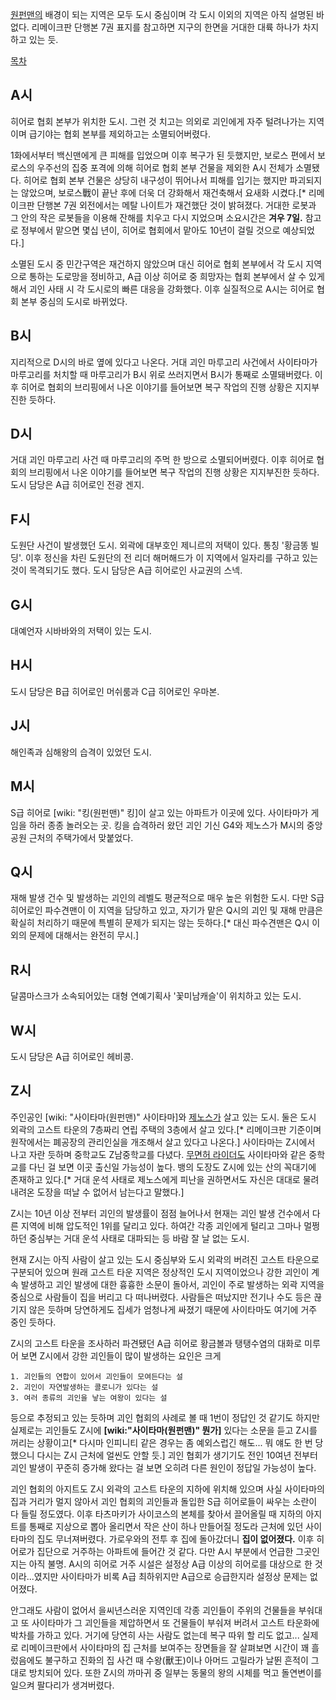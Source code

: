 [[원펀맨]]의 배경이 되는 지역은 모두 도시 중심이며 각 도시 이외의 지역은 아직 설명된 바 없다. 리메이크판 단행본 7권 표지를 참고하면 지구의 한면을 거대한 대륙 하나가 차지하고 있는 듯.

[[목차]]

== '''A시''' ==
히어로 협회 본부가 위치한 도시. 그런 것 치고는 의외로 괴인에게 자주 털려나가는 지역이며 급기야는 협회 본부를 제외하고는 소멸되어버렸다.

1화에서부터 백신맨에게 큰 피해를 입었으며 이후 복구가 된 듯했지만, 보로스 편에서 보로스의 우주선의 집중 포격에 의해 히어로 협회 본부 건물을 제외한 A시 전체가 소멸됐다. 히어로 협회 본부 건물은 상당히 내구성이 뛰어나서 피해를 입기는 했지만 파괴되지는 않았으며, 보로스戰이 끝난 후에 더욱 더 강화해서 재건축해서 요새화 시켰다.[* 리메이크판 단행본 7권 외전에서는 메탈 나이트가 재건했단 것이 밝혀졌다. 거대한 로봇과 그 안의 작은 로봇들을 이용해 잔해를 치우고 다시 지었으며 소요시간은 '''겨우 7일.''' 참고로 정부에서 맡으면 몇십 년이, 히어로 협회에서 맡아도 10년이 걸릴 것으로 예상되었다.]

소멸된 도시 중 민간구역은 재건하지 않았으며 대신 히어로 협회 본부에서 각 도시 지역으로 통하는 도로망을 정비하고, A급 이상 히어로 중 희망자는 협회 본부에서 살 수 있게 해서 괴인 사태 시 각 도시로의 빠른 대응을 강화했다. 이후 실질적으로 A시는 히어로 협회 본부 중심의 도시로 바뀌었다.

== B시 ==
지리적으로 D시의 바로 옆에 있다고 나온다.
거대 괴인 마루고리 사건에서 사이타마가 마루고리를 처치할 때 마루고리가 B시 위로 쓰러지면서 B시가 통째로 소멸돼버렸다. 
이후 히어로 협회의 브리핑에서 나온 이야기를 들어보면 복구 작업의 진행 상황은 지지부진한 듯하다.

== D시 ==
거대 괴인 마루고리 사건 때 마루고리의 주먹 한 방으로 소멸되어버렸다. 
이후 히어로 협회의 브리핑에서 나온 이야기를 들어보면 복구 작업의 진행 상황은 지지부진한 듯하다.
도시 담당은 A급 히어로인 전광 겐지.
 
== F시 ==
도원단 사건이 발생했던 도시. 외곽에 대부호인 제니르의 저택이 있다. 통칭 '황금똥 빌딩'. 이후 정신을 차린 도원단의 전 리더 해머해드가 이 지역에서 일자리를 구하고 있는 것이 목격되기도 했다.
도시 담당은 A급 히어로인 사교권의 스넥.

== G시 ==
대예언자 시바바와의 저택이 있는 도시. 

== H시 ==
도시 담당은 B급 히어로인 머쉬룸과 C급 히어로인 우마본.

== J시 ==
해인족과 심해왕의 습격이 있었던 도시.

== M시 ==
S급 히어로 [wiki: "킹(원펀맨)" 킹]이 살고 있는 아파트가 이곳에 있다. 사이타마가 게임을 하러 종종 놀러오는 곳.
킹을 습격하러 왔던 괴인 기신 G4와 제노스가 M시의 중앙공원 근처의 주택가에서 맞붙었다.

== Q시 ==
재해 발생 건수 및 발생하는 괴인의 레벨도 평균적으로 매우 높은 위험한 도시.
다만 S급 히어로인 파수견맨이 이 지역을 담당하고 있고, 자기가 맡은 Q시의 괴인 및 재해 만큼은 확실히 처리하기 때문에 특별히 문제가 되지는 않는 듯하다.[* 대신 파수견맨은 Q시 이외의 문제에 대해서는 완전히 무시.]

== R시 ==
달콤마스크가 소속되어있는 대형 연예기획사 '꽃미남캐슬'이 위치하고 있는 도시.

== W시 ==
도시 담당은 A급 히어로인 헤비콩.

== '''Z시''' ==
주인공인 [wiki: "사이타마(원펀맨)" 사이타마]와 [[제노스]]가 살고 있는 도시. 둘은 도시 외곽의 고스트 타운의 7층짜리 연립 주택의 3층에서 살고 있다.[* 리메이크판 기준이며 원작에서는 폐공장의 관리인실을 개조해서 살고 있다고 나온다.] 사이타마는 Z시에서 나고 자란 듯하며 중학교도 Z남중학교를 다녔다. [[무면허 라이더]]도 사이타마와 같은 중학교를 다닌 걸 보면 이곳 출신일 가능성이 높다. 뱅의 도장도 Z시에 있는 산의 꼭대기에 존재하고 있다.[* 거대 운석 사태로 제노스에게 피난을 권하면서도 자신은 대대로 물려내려온 도장을 떠날 수 없어서 남는다고 말했다.]

Z시는 10년 이상 전부터 괴인의 발생률이 점점 늘어나서 현재는 괴인 발생 건수에서 다른 지역에 비해 압도적인 1위를 달리고 있다. 하여간 각종 괴인에게 털리고 그마나 멀쩡하던 중심부는 거대 운석 사태로 대파되는 등 바람 잘 날 없는 도시.

현재 Z시는 아직 사람이 살고 있는 도시 중심부와 도시 외곽의 버려진 고스트 타운으로 구분되어 있으며 원래 고스트 타운 지역은 정상적인 도시 지역이었으나 강한 괴인이 계속 발생하고 괴인 발생에 대한 흉흉한 소문이 돌아서, 괴인이 주로 발생하는 외곽 지역을 중심으로 사람들이 집을 버리고 다 떠나버렸다. 사람들은 떠났지만 전기나 수도 등은 끊기지 않은 듯하며 당연하게도 집세가 엄청나게 싸졌기 때문에 사이타마도 여기에 거주 중인 듯하다.

Z시의 고스트 타운을 조사하러 파견됐던 A급 히어로 황금볼과 탱탱수염의 대화로 미루어 보면 Z시에서 강한 괴인들이 많이 발생하는 요인은 크게 
 1. 괴인들의 연합이 있어서 괴인들이 모여든다는 설 
 2. 괴인이 자연발생하는 콜로니가 있다는 설 
 3. 여러 종류의 괴인을 낳는 여왕이 있다는 설 
등으로 추정되고 있는 듯하며 괴인 협회의 사례로 볼 때 1번이 정답인 것 같기도 하지만 실제로는 괴인들도 Z시에 '''[wiki:"사이타마(원펀맨)" 뭔가]''' 있다는 소문을 듣고 Z시를 꺼리는 상황이고[* 다시마 인피니티 같은 경우는 좀 예외스럽긴 해도... 뭐 얘도 한 번 당했으니 다시는 Z시 근처에 얼씬도 안할 듯.] 괴인 협회가 생기기도 전인 10여년 전부터 괴인 발생이 꾸준히 증가해 왔다는 걸 보면 오히려 다른 원인이 정답일 가능성이 높다.

괴인 협회의 아지트도 Z시 외곽의 고스트 타운의 지하에 위치해 있으며 사실 사이타마의 집과 거리가 멀지 않아서 괴인 협회의 괴인들과 돌입한 S급 히어로들이 싸우는 소란이 다 들릴 정도였다. 이후 타츠마키가 사이코스의 본체를 찾아서 끌어올릴 때 지하의 아지트를 통째로 지상으로 뽑아 올리면서 작은 산이 하나 만들어질 정도라 근처에 있던 사이타마의 집도 무너져버렸다. 가로우와의 전투 후 집에 돌아갔더니 '''집이 없어졌다.''' 이후 히어로가 집단으로 거주하는 아파트에 들어간 것 같다. 다만 A시 부분에서 언급한 그곳인지는 아직 불명. A시의 히어로 거주 시설은 설정상 A급 이상의 히어로를 대상으로 한 것이라...였지만 사이타마가 비록 A급 최하위지만 A급으로 승급한지라 설정상 문제는 없어졌다.

안그래도 사람이 없어서 을씨년스러운 지역인데 각종 괴인들이 주위의 건물들을 부숴대고 또 사이타마가 그 괴인들을 제압하면서 또 건물들이 부숴져 버려서 고스트 타운화에 박차를 가하고 있다. 거기에 당연히 사는 사람도 없는데 복구 따위 할 리도 없고... 실제로 리메이크판에서 사이타마의 집 근처를 보여주는 장면들을 잘 살펴보면 시간이 꽤 흘렀음에도 불구하고 진화의 집 사건 때 수왕(獸王)이나 아머드 고릴라가 날뛴 흔적이 그대로 방치되어 있다. 또한 Z시의 까마귀 중 일부는 동물의 왕의 시체를 먹고 돌연변이를 일으켜 팔다리가 생겨버렸다.
